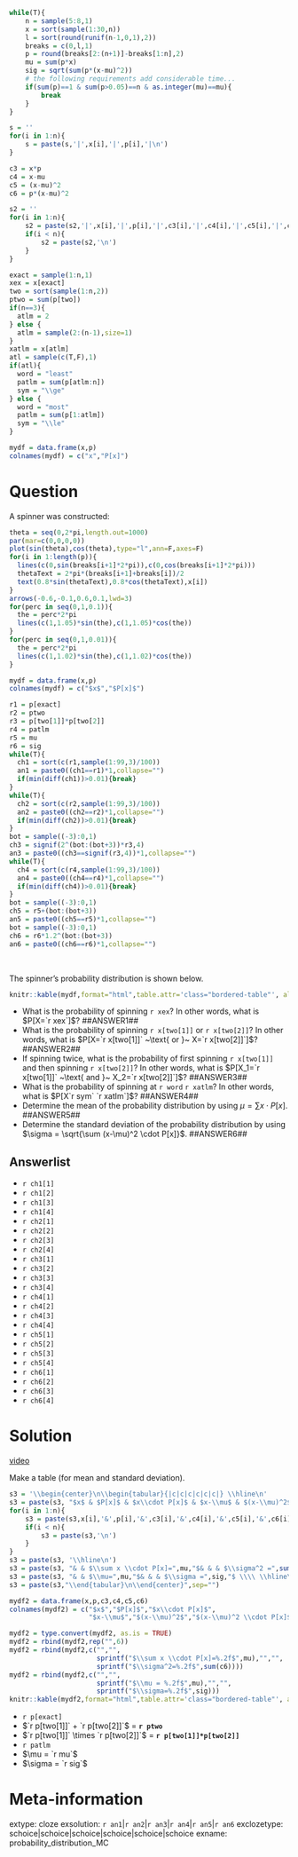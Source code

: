 ```r
while(T){
    n = sample(5:8,1)
    x = sort(sample(1:30,n))
    l = sort(round(runif(n-1,0,1),2))
    breaks = c(0,l,1)
    p = round(breaks[2:(n+1)]-breaks[1:n],2)
    mu = sum(p*x)
    sig = sqrt(sum(p*(x-mu)^2))
    # the following requirements add considerable time...
    if(sum(p)==1 & sum(p>0.05)==n & as.integer(mu)==mu){
        break
    }
}

s = ''
for(i in 1:n){
    s = paste(s,'|',x[i],'|',p[i],'|\n')
}

c3 = x*p
c4 = x-mu
c5 = (x-mu)^2
c6 = p*(x-mu)^2

s2 = ''
for(i in 1:n){
    s2 = paste(s2,'|',x[i],'|',p[i],'|',c3[i],'|',c4[i],'|',c5[i],'|',c6[i],'|')
    if(i < n){
        s2 = paste(s2,'\n')
    }
}

exact = sample(1:n,1)
xex = x[exact]
two = sort(sample(1:n,2))
ptwo = sum(p[two])
if(n==3){
  atlm = 2
} else {
  atlm = sample(2:(n-1),size=1)
}
xatlm = x[atlm]
atl = sample(c(T,F),1)
if(atl){
  word = "least"
  patlm = sum(p[atlm:n])
  sym = "\\ge"
} else {
  word = "most"
  patlm = sum(p[1:atlm])
  sym = "\\le"
}

mydf = data.frame(x,p)
colnames(mydf) = c("x","P[x]")
```

Question
========

A spinner was constructed:

```r
theta = seq(0,2*pi,length.out=1000)
par(mar=c(0,0,0,0))
plot(sin(theta),cos(theta),type="l",ann=F,axes=F)
for(i in 1:length(p)){
  lines(c(0,sin(breaks[i+1]*2*pi)),c(0,cos(breaks[i+1]*2*pi)))
  thetaText = 2*pi*(breaks[i+1]+breaks[i])/2
  text(0.8*sin(thetaText),0.8*cos(thetaText),x[i])
}
arrows(-0.6,-0.1,0.6,0.1,lwd=3)
for(perc in seq(0,1,0.1)){
  the = perc*2*pi
  lines(c(1,1.05)*sin(the),c(1,1.05)*cos(the))
}
for(perc in seq(0,1,0.01)){
  the = perc*2*pi
  lines(c(1,1.02)*sin(the),c(1,1.02)*cos(the))
}

mydf = data.frame(x,p)
colnames(mydf) = c("$x$","$P[x]$")

r1 = p[exact]
r2 = ptwo
r3 = p[two[1]]*p[two[2]]
r4 = patlm
r5 = mu
r6 = sig
while(T){
  ch1 = sort(c(r1,sample(1:99,3)/100))
  an1 = paste0((ch1==r1)*1,collapse="")
  if(min(diff(ch1))>0.01){break}
}
while(T){
  ch2 = sort(c(r2,sample(1:99,3)/100))
  an2 = paste0((ch2==r2)*1,collapse="")
  if(min(diff(ch2))>0.01){break}
}
bot = sample((-3):0,1)
ch3 = signif(2^(bot:(bot+3))*r3,4)
an3 = paste0((ch3==signif(r3,4))*1,collapse="")
while(T){
  ch4 = sort(c(r4,sample(1:99,3)/100))
  an4 = paste0((ch4==r4)*1,collapse="")
  if(min(diff(ch4))>0.01){break}
}
bot = sample((-3):0,1)
ch5 = r5+(bot:(bot+3))
an5 = paste0((ch5==r5)*1,collapse="")
bot = sample((-3):0,1)
ch6 = r6*1.2^(bot:(bot+3))
an6 = paste0((ch6==r6)*1,collapse="")
```
\

<style type="text/css" rel="stylesheet">
.bordered-table {
    border-collapse: collapse;
    border-spacing: 0;
    border:2px solid #000000;
}
.bordered-table th {
    border:2px solid #000000;
    padding: 4px;
}
.bordered-table td{
    border:2px solid #000000;
    padding: 4px;
}
</style>

The spinner's probability distribution is shown below.

```r
knitr::kable(mydf,format="html",table.attr='class="bordered-table"', align = "cc",row.names=F)
```


* What is the probability of spinning `r xex`? In other words, what is $P[X=`r xex`]$? ##ANSWER1##
* What is the probability of spinning `r x[two[1]]` or `r x[two[2]]`? In other words, what is $P[X=`r x[two[1]]` ~\text{ or }~ X=`r x[two[2]]`]$? ##ANSWER2##
* If spinning twice, what is the probability of first spinning `r x[two[1]]` and then spinning `r x[two[2]]`? In other words, what is $P[X_1=`r x[two[1]]` ~\text{ and }~ X_2=`r x[two[2]]`]$? ##ANSWER3##
* What is the probability of spinning at `r word` `r xatlm`? In other words, what is $P[X`r sym` `r xatlm`]$? ##ANSWER4##
* Determine the mean of the probability distribution by using $\mu = \sum x\cdot P[x]$. ##ANSWER5##
* Determine the standard deviation of the probability distribution by using $\sigma = \sqrt{\sum (x-\mu)^2 \cdot P[x]}$. ##ANSWER6##

Answerlist
--------

* `r ch1[1]`
* `r ch1[2]`
* `r ch1[3]`
* `r ch1[4]`
* `r ch2[1]`
* `r ch2[2]`
* `r ch2[3]`
* `r ch2[4]`
* `r ch3[1]`
* `r ch3[2]`
* `r ch3[3]`
* `r ch3[4]`
* `r ch4[1]`
* `r ch4[2]`
* `r ch4[3]`
* `r ch4[4]`
* `r ch5[1]`
* `r ch5[2]`
* `r ch5[3]`
* `r ch5[4]`
* `r ch6[1]`
* `r ch6[2]`
* `r ch6[3]`
* `r ch6[4]`


Solution
========

[video](https://vimeo.com/531915788){target="_blank"}

Make a table (for mean and standard deviation).

```r
s3 = '\\begin{center}\n\\begin{tabular}{|c|c|c|c|c|c|} \\hline\n'
s3 = paste(s3, "$x$ & $P[x]$ & $x\\cdot P[x]$ & $x-\\mu$ & $(x-\\mu)^2$ & $(x-\\mu)^2 \\cdot P[x]$ \\\\ \\hline\n")
for(i in 1:n){
    s3 = paste(s3,x[i],'&',p[i],'&',c3[i],'&',c4[i],'&',c5[i],'&',c6[i],'\\\\')
    if(i < n){
        s3 = paste(s3,'\n')
    }
}
s3 = paste(s3, '\\hline\n')
s3 = paste(s3, "& & $\\sum x \\cdot P[x]=",mu,"$& & & $\\sigma^2 =",sum(c6),"$ \\\\ \\hline\n")
s3 = paste(s3, "& & $\\mu=",mu,"$& & & $\\sigma =",sig,"$ \\\\ \\hline\n")
s3 = paste(s3,"\\end{tabular}\n\\end{center}",sep="")

mydf2 = data.frame(x,p,c3,c4,c5,c6)
colnames(mydf2) = c("$x$","$P[x]$","$x\\cdot P[x]$",
                    "$x-\\mu$","$(x-\\mu)^2$","$(x-\\mu)^2 \\cdot P[x]$")
```

<style type="text/css" rel="stylesheet">
.bordered-table {
    border-collapse: collapse;
    border-spacing: 0;
    border:2px solid #000000;
}
.bordered-table th {
    border:2px solid #000000;
    padding: 4px;
}
.bordered-table td{
    border:2px solid #000000;
    padding: 4px;
}
</style>

```r
mydf2 = type.convert(mydf2, as.is = TRUE)
mydf2 = rbind(mydf2,rep("",6))
mydf2 = rbind(mydf2,c("","",
                      sprintf("$\\sum x \\cdot P[x]=%.2f$",mu),"","",
                      sprintf("$\\sigma^2=%.2f$",sum(c6))))
mydf2 = rbind(mydf2,c("","",
                      sprintf("$\\mu = %.2f$",mu),"","",
                      sprintf("$\\sigma=%.2f$",sig)))
knitr::kable(mydf2,format="html",table.attr='class="bordered-table"', align = "cccccc",row.names=F)
```


* `r p[exact]`
* $`r p[two[1]]` + `r p[two[2]]`$ = **`r ptwo`**
* $`r p[two[1]]` \times `r p[two[2]]`$ = **`r p[two[1]]*p[two[2]]`**
* `r patlm`
* $\mu = `r mu`$
* $\sigma = `r sig`$


Meta-information
============
extype: cloze
exsolution: `r an1`|`r an2`|`r an3`|`r an4`|`r an5`|`r an6`
exclozetype: schoice|schoice|schoice|schoice|schoice|schoice
exname: probability_distribution_MC